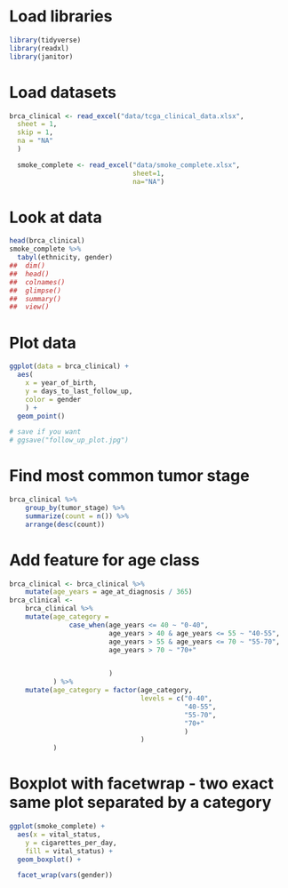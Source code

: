 # Load libraries
```r
library(tidyverse)
library(readxl)
library(janitor)
```
# Load datasets
```r
brca_clinical <- read_excel("data/tcga_clinical_data.xlsx",
  sheet = 1,
  skip = 1,
  na = "NA"
  )

  smoke_complete <- read_excel("data/smoke_complete.xlsx",
                               sheet=1,
                               na="NA")
```
# Look at data
```r
head(brca_clinical)
smoke_complete %>%
  tabyl(ethnicity, gender)
##  dim()
##  head()
##  colnames()
##  glimpse()
##  summary()
##  view()
```
# Plot data
```r
ggplot(data = brca_clinical) +
  aes(
    x = year_of_birth,
    y = days_to_last_follow_up,
    color = gender
    ) +
  geom_point()

# save if you want
# ggsave("follow_up_plot.jpg")
```
# Find most common tumor stage
```r
brca_clinical %>%
    group_by(tumor_stage) %>%
    summarize(count = n()) %>%
    arrange(desc(count))
```
# Add feature for age class
```r
brca_clinical <- brca_clinical %>%
    mutate(age_years = age_at_diagnosis / 365)
brca_clinical <-
    brca_clinical %>%
    mutate(age_category =
               case_when(age_years <= 40 ~ "0-40",
                         age_years > 40 & age_years <= 55 ~ "40-55",
                         age_years > 55 & age_years <= 70 ~ "55-70",
                         age_years > 70 ~ "70+"


                         )
           ) %>%
    mutate(age_category = factor(age_category,
                                 levels = c("0-40",
                                            "40-55",
                                            "55-70",
                                            "70+"
                                            )
                                 )
           )

```
# Boxplot with facetwrap - two exact same plot separated by a category
```r
ggplot(smoke_complete) +
  aes(x = vital_status,
    y = cigarettes_per_day,
    fill = vital_status) +
  geom_boxplot() +

  facet_wrap(vars(gender))
```
